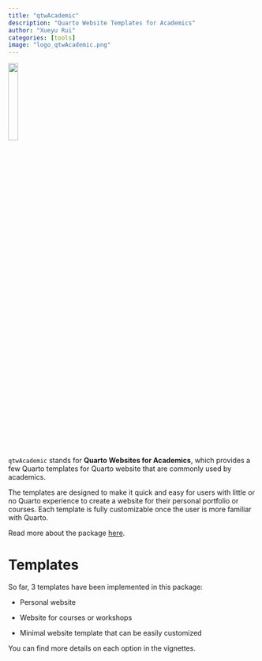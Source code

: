 ```yaml
---
title: "qtwAcademic"
description: "Quarto Website Templates for Academics"
author: "Xueyu Rui"
categories: [tools]
image: "logo_qtwAcademic.png"
---
```


![](logo_qtwAcademic.png){width=20%}

`qtwAcademic` stands for **Quarto Websites for Academics**, which provides a few Quarto templates for Quarto website that are commonly used by academics.

The templates are designed to make it quick and easy for users with little or no Quarto experience to create a website for their personal portfolio or courses. Each template is fully customizable once the user is more familiar with Quarto.

Read more about the package [here](https://chizapoth.github.io/qtwAcademic/). 


# Templates

So far, 3 templates have been implemented in this package:

* Personal website

* Website for courses or workshops

* Minimal website template that can be easily customized

You can find more details on each option in the vignettes.


